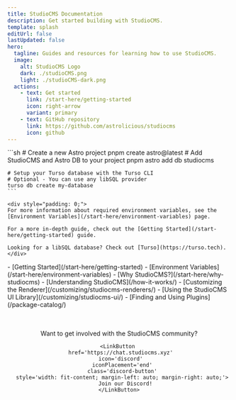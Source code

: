 ```yaml
---
title: StudioCMS Documentation
description: Get started building with StudioCMS.
template: splash
editUrl: false
lastUpdated: false
hero:
  tagline: Guides and resources for learning how to use StudioCMS.
  image:
    alt: StudioCMS Logo
    dark: ./studioCMS.png
    light: ./studioCMS-dark.png
  actions:
    - text: Get started
      link: /start-here/getting-started
      icon: right-arrow
      variant: primary
    - text: GitHub repository
      link: https://github.com/astrolicious/studiocms
      icon: github
---
```



<Card title="Welcome to StudioCMS" icon='rocket'>
  <Youtube id="Ukh3Zb9VjIM"/>
</Card>

<CardGrid>

  <SplitCard title="Quick Start" icon="rocket">
    ```sh
    # Create a new Astro project
    pnpm create astro@latest
    # Add StudioCMS and Astro DB to your project
    pnpm astro add db studiocms

    # Setup your Turso database with the Turso CLI
    # Optional - You can use any libSQL provider
    turso db create my-database
    ```
    
    <div style="padding: 0;">
    For more information about required environment variables, see the [Environment Variables](/start-here/environment-variables) page.

    For a more in-depth guide, check out the [Getting Started](/start-here/getting-started) guide.
    
    Looking for a libSQL database? Check out [Turso](https://turso.tech).
    </div>
     
  </SplitCard>

  <ListCard title="Learn about StudioCMS" icon="information">
    - [Getting Started](/start-here/getting-started)
    - [Environment Variables](/start-here/environment-variables)
    - [Why StudioCMS?](/start-here/why-studiocms)
    - [Understanding StudioCMS](/how-it-works/)
  </ListCard>

  <ListCard title="Customizing StudioCMS" icon="puzzle">
    - [Customizing the Renderer](/customizing/studiocms-renderers/)
    - [Using the StudioCMS UI Library](/customizing/studiocms-ui/)
    - [Finding and Using Plugins](/package-catalog/)
  </ListCard>

</CardGrid>

<Center>
  <div style="display: flex; flex-direction: column; margin-top: 3rem;">
    Want to get involved with the StudioCMS community?

    <LinkButton 
      href='https://chat.studiocms.xyz' 
      icon='discord' 
      iconPlacement='end'
      class='discord-button'
      style='width: fit-content; margin-left: auto; margin-right: auto;'>
        Join our Discord!
    </LinkButton>
  </div>
</Center>